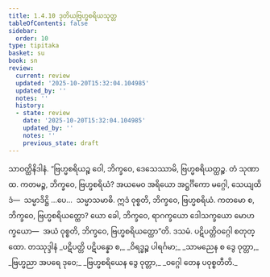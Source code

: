 ```yaml
---
title: 1.4.10 ဒုတိယဗြဟ္မစရိယသုတ္တ
tableOfContents: false
sidebar:
  order: 10
type: tipitaka
basket: su
book: sn
review:
  current: review
  updated: '2025-10-20T15:32:04.104985'
  updated_by: ''
  notes: ''
  history:
  - state: review
    date: '2025-10-20T15:32:04.104985'
    updated_by: ''
    notes: ''
    previous_state: draft
---
```



<DynamicBreadcrumb />


<ReviewStatus review={frontmatter.review} showDetails={true} />

<HypothesisAnnotation frontmatter={frontmatter} />

<Division number="40" book="sn" e="ch" v="18" p="285">

<Paragraph number="141" book="sn">
သာဝတ္ထိနိဒါနံ. “ဗြဟ္မစရိယဉ္စ ဝေါ, ဘိက္ခဝေ, ဒေသေဿာမိ, ဗြဟ္မစရိယတ္ထဉ္စ. တံ သုဏာထ. ကတမဉ္စ, ဘိက္ခဝေ, ဗြဟ္မစရိယံ? အယမေဝ အရိယော အဋ္ဌင်္ဂိကော မဂ္ဂေါ, သေယျထိဒံ—  သမ္မာဒိဋ္ဌိ …ပေ…  သမ္မာသမာဓိ. ဣဒံ ဝုစ္စတိ, ဘိက္ခဝေ, ဗြဟ္မစရိယံ. ကတမော စ, ဘိက္ခဝေ, ဗြဟ္မစရိယတ္ထော? ယော ခေါ, ဘိက္ခဝေ, ရာဂက္ခယော ဒေါသက္ခယော မောဟက္ခယော—  အယံ ဝုစ္စတိ, ဘိက္ခဝေ, ဗြဟ္မစရိယတ္ထော”တိ.

</Paragraph>
</Division>

<Paragraph number="142" type="center" book="sn">
ဒသမံ.



</Paragraph>

<Paragraph number="143" type="center" book="sn">
ပဋိပတ္တိဝဂ္ဂေါ စတုတ္ထော.



</Paragraph>

<Paragraph number="144" type="center" book="sn">
တဿုဒ္ဒါနံ


</Paragraph>

<Paragraph number="145" type="verses" book="sn">
_ပဋိပတ္တိ ပဋိပန္နော စ,_  
_ဝိရဒ္ဓဉ္စ ပါရင်္ဂမာ;_  
_သာမညေန စ ဒွေ ဝုတ္တာ,_  
_ဗြဟ္မညာ အပရေ ဒုဝေ;_  
_ဗြဟ္မစရိယေန ဒွေ ဝုတ္တာ,_  
_ဝဂ္ဂေါ တေန ပဝုစ္စတီတိ._
</Paragraph>